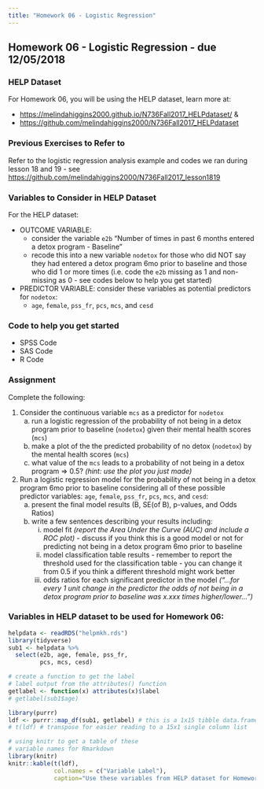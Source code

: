 ```yaml
---
title: "Homework 06 - Logistic Regression"
---
```


## Homework 06 - Logistic Regression - due 12/05/2018

### HELP Dataset

For Homework 06, you will be using the HELP dataset, learn more at:

* [https://melindahiggins2000.github.io/N736Fall2017_HELPdataset/](https://melindahiggins2000.github.io/N736Fall2017_HELPdataset/) &
* [https://github.com/melindahiggins2000/N736Fall2017_HELPdataset](https://github.com/melindahiggins2000/N736Fall2017_HELPdataset)

### Previous Exercises to Refer to

Refer to the logistic regression analysis example and codes we ran during lesson 18 and 19 - see [https://github.com/melindahiggins2000/N736Fall2017_lesson1819](https://github.com/melindahiggins2000/N736Fall2017_lesson1819)

### Variables to Consider in HELP Dataset

For the HELP dataset:

* OUTCOME VARIABLE: 
    - consider the variable `e2b` "Number of times in past 6 months entered a detox program - Baseline" 
    - recode this into a new variable `nodetox` for those who did NOT say they had entered a detox program 6mo prior to baseline and those who did 1 or more times (i.e. code the `e2b` missing as 1 and non-missing as 0 - see codes below to help you get started)
* PREDICTOR VARIABLE: consider these variables as potential predictors for `nodetox`:
    - `age`, `female`, `pss_fr`, `pcs`, `mcs`, and `cesd`

### Code to help you get started

* SPSS Code 
* SAS Code
* R Code

### Assignment

Complete the following:

1. Consider the continuous variable `mcs` as a predictor for `nodetox`
    a. run a logistic regression of the probability of not being in a detox program prior to baseline (`nodetox`) given their mental health scores (`mcs`)
    b. make a plot of the the predicted probability of no detox (`nodetox`) by the mental health scores (`mcs`)
    c. what value of the `mcs` leads to a probability of not being in a detox program => 0.5? _(hint: use the plot you just made)_
    
2. Run a logistic regression model for the probability of not being in a detox program 6mo prior to baseline considering all of these possible predictor variables: `age`, `female`, `pss_fr`, `pcs`, `mcs`, and `cesd`:
    a. present the final model results (B, SE(of B), p-values, and Odds Ratios)
    b. write a few sentences describing your results including:
        i. model fit _(report the Area Under the Curve (AUC) and include a ROC plot)_ - discuss if you think this is a good model or not for predicting not being in a detox program 6mo prior to baseline
        ii. model classification table results - remember to report the threshold used for the classification table - you can change it from 0.5 if you think a different threshold might work better
        iii. odds ratios for each significant predictor in the model _("...for every 1 unit change in the predictor the odds of not being in a detox program prior to baseline was x.xxx times higher/lower...")_

### Variables in HELP dataset to be used for Homework 06:

```r
helpdata <- readRDS("helpmkh.rds")
library(tidyverse)
sub1 <- helpdata %>%
  select(e2b, age, female, pss_fr,
         pcs, mcs, cesd)

# create a function to get the label
# label output from the attributes() function
getlabel <- function(x) attributes(x)$label
# getlabel(sub1$age)

library(purrr)
ldf <- purrr::map_df(sub1, getlabel) # this is a 1x15 tibble data.frame
# t(ldf) # transpose for easier reading to a 15x1 single column list

# using knitr to get a table of these
# variable names for Rmarkdown
library(knitr)
knitr::kable(t(ldf),
             col.names = c("Variable Label"),
             caption="Use these variables from HELP dataset for Homework 06")

```

